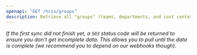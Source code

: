 ```yaml
---
openapi: "GET /hris/groups"
description: Retrieve all "groups" (teams, departments, and cost centers).
---
```


_If the first sync did not finish yet, a `503` status code will be returned to ensure you don't get incomplete data. This allows you to pull until the data is complete (we recommend you to depend on our webhooks though)._
